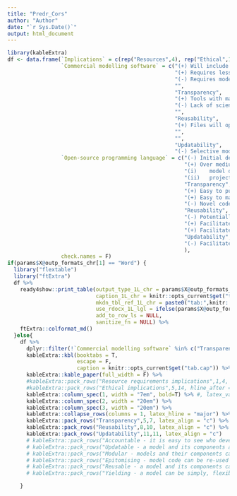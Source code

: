 ```yaml
---
title: "Predr_Cors"
author: "Author"
date: "`r Sys.Date()`"
output: html_document
---
```

```r
library(kableExtra)  
df <- data.frame(`Implications` = c(rep("Resources",4), rep("Ethical",10)),
                 `Commercial modelling software` = c("(+) Will include tools to accomplish most common modelling tasks swiftly and reliably.",
                                                     "(+) Requires less extensive range of (potentially hard to find) programming skills.",
                                                     "(-) Requires model developers and users to purchase software licenses ",
                                                     "",
                                                     "Transparency",
                                                     "(+) Tools with mass market adoption (e.g. Excel) are readily understood by many.",
                                                     "(-) Lack of scientific manuscript authoring workflow tools may result in (undetected) transcription errors when reporting results.",
                                                     "",
                                                     "Reusability",
                                                     "(+) Files will open and execute correctly for years after project is completed.",
                                                     "",
                                                     "",
                                                     "Updatability",
                                                     "(-) Selective modification with appropriate attribution can be difficult."),
                 `Open-source programming language` = c("(-) Initial development is likely to be time and resource intensive.",
                                                        "(+) Over medium to long term there is the potential for efficiency savings if:",
                                                        "(i)	model development can leverage artefacts (code and data) from pre-existing models; and / or",
                                                        "(ii)	project requirements include model maintenance and transfer.",
                                                        "Transparency",
                                                        "(+) Easy to publicly share testable source code while selectively restricting access to confidential data.",
                                                        "(+) Easy to make clear who developed and tested each part.",
                                                        "(-) Novel code increases likelihood of (undetected) software errors.",
                                                        "Reusability",
                                                        "(-) Potentially fragile – if not maintained or bundled with all required and correctly versioned dependencies",
                                                        "(+) Facilitates modular implementations that make complex model representations more tractable.",
                                                        "(+) Facilitates customised integration with existing data / decision systems.",
                                                        "Updatability",
                                                        "(-) Facilitates collaborative development and maintenance."
                                                        ),
                 check.names = F)
if(params$X@outp_formats_chr[1] == "Word") {
  library("flextable")
  library("ftExtra")
  df %>%
    ready4show::print_table(output_type_1L_chr = params$X@outp_formats_chr[1],
                            caption_1L_chr = knitr::opts_current$get("tab.cap"),
                            mkdn_tbl_ref_1L_chr = paste0("tab:",knitr::opts_current$get("tab.id")),
                            use_rdocx_1L_lgl = ifelse(params$X@outp_formats_chr[1]=="Word",T,F),
                            add_to_row_ls = NULL,
                            sanitize_fn = NULL) %>%
    ftExtra::colformat_md()
  }else{
    df %>%
      dplyr::filter(!`Commercial modelling software` %in% c("Transparency", "Reusability","Updatability")) %>%
      kableExtra::kbl(booktabs = T, 
                      escape = F,
                      caption = knitr::opts_current$get("tab.cap")) %>%
      kableExtra::kable_paper(full_width = F) %>%
      #kableExtra::pack_rows("Resource requirements implications",1,4, hline_after = T) %>%
      #kableExtra::pack_rows("Ethical implications",5,14, hline_after = T) %>%
      kableExtra::column_spec(1, width = "7em", bold=T) %>% #, latex_valign = "m"
      kableExtra::column_spec(2, width = "20em") %>%
      kableExtra::column_spec(3, width = "20em") %>%
      kableExtra::collapse_rows(columns = 1, latex_hline = "major") %>%
      kableExtra::pack_rows("Transparency",5,7, latex_align = "c") %>% #bold = F, italic = T
      kableExtra::pack_rows("Reusability",8,10, latex_align = "c") %>%
      kableExtra::pack_rows("Updatability",11,11, latex_align = "c") 
      # kableExtra::pack_rows("Accountable - it is easy to see who developed, tested and applied a model and how they did it.",1,7) %>%
      # kableExtra::pack_rows("Updatable - a model and its components are maintained and continuously improved.",17,20) %>%
      # kableExtra::pack_rows("Modular - models and their components can be combined to extend their scope",11,12) %>%
      # kableExtra::pack_rows("Epitomising - model code can be re-used in other decision contexts",13,15) %>%
      # kableExtra::pack_rows("Reusable - a model and its components can be used in other models and by other modellers.",8,16) #%>%
      # kableExtra::pack_rows("Yielding - a model can be simply, flexibly and reliably used as a decision aid",19,20)

    }
```